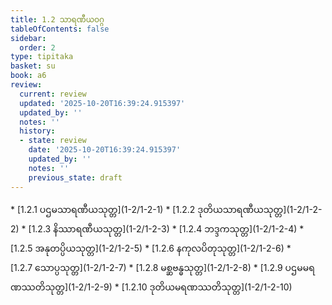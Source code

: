 ```yaml
---
title: 1.2 သာရဏီယဝဂ္ဂ
tableOfContents: false
sidebar:
  order: 2
type: tipitaka
basket: su
book: a6
review:
  current: review
  updated: '2025-10-20T16:39:24.915397'
  updated_by: ''
  notes: ''
  history:
  - state: review
    date: '2025-10-20T16:39:24.915397'
    updated_by: ''
    notes: ''
    previous_state: draft
---
```



<DynamicBreadcrumb />


<ReviewStatus review={frontmatter.review} showDetails={true} />

<HypothesisAnnotation frontmatter={frontmatter} />



<TableOfContents book="a6" section="1.2">
* [1.2.1 ပဌမသာရဏီယသုတ္တ](1-2/1-2-1)
* [1.2.2 ဒုတိယသာရဏီယသုတ္တ](1-2/1-2-2)
* [1.2.3 နိဿာရဏီယသုတ္တ](1-2/1-2-3)
* [1.2.4 ဘဒ္ဒကသုတ္တ](1-2/1-2-4)
* [1.2.5 အနုတပ္ပိယသုတ္တ](1-2/1-2-5)
* [1.2.6 နကုလပိတုသုတ္တ](1-2/1-2-6)
* [1.2.7 သောပ္ပသုတ္တ](1-2/1-2-7)
* [1.2.8 မစ္ဆဗန္ဓသုတ္တ](1-2/1-2-8)
* [1.2.9 ပဌမမရဏဿတိသုတ္တ](1-2/1-2-9)
* [1.2.10 ဒုတိယမရဏဿတိသုတ္တ](1-2/1-2-10)
</TableOfContents>